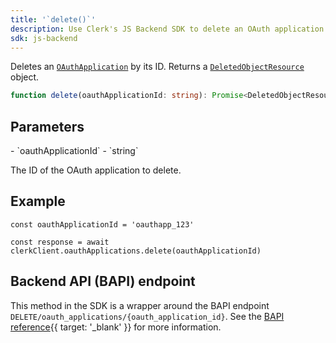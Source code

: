 ```yaml
---
title: '`delete()`'
description: Use Clerk's JS Backend SDK to delete an OAuth application.
sdk: js-backend
---
```


Deletes an [`OAuthApplication`](/docs/reference/backend/types/backend-oauth-application) by its ID. Returns a [`DeletedObjectResource`](/docs/reference/javascript/types/deleted-object-resource) object.

```ts {{ prettier: false }}
function delete(oauthApplicationId: string): Promise<DeletedObjectResource>
```

## Parameters

<Properties>
  - `oauthApplicationId`
  - `string`

  The ID of the OAuth application to delete.
</Properties>

## Example

<Include src="_partials/backend/usage" />

```tsx
const oauthApplicationId = 'oauthapp_123'

const response = await clerkClient.oauthApplications.delete(oauthApplicationId)
```

## Backend API (BAPI) endpoint

This method in the SDK is a wrapper around the BAPI endpoint `DELETE/oauth_applications/{oauth_application_id}`. See the [BAPI reference](/docs/reference/backend-api/tag/oauth-applications/delete/oauth_applications/%7Boauth_application_id%7D){{ target: '_blank' }} for more information.
